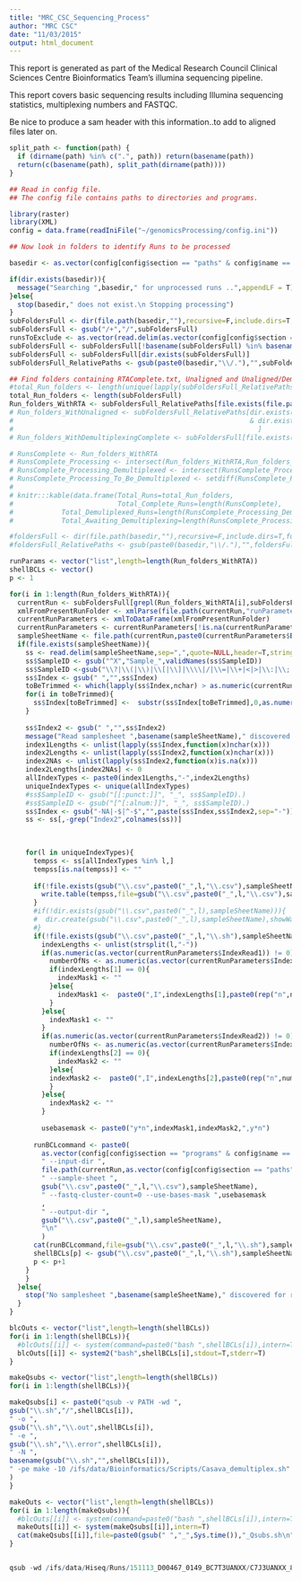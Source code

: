 ```yaml
---
title: "MRC_CSC_Sequencing_Process"
author: "MRC CSC"
date: "11/03/2015"
output: html_document
---
```


This report is generated as part of the Medical Research Council Clinical Sciences Centre Bioinformatics Team's illumina sequencing pipeline.

This report covers basic sequencing results including Illumina sequencing statistics, multiplexing numbers and FASTQC.


Be nice to produce a sam header with this information..to add to aligned files later on.

```r

split_path <- function(path) {
  if (dirname(path) %in% c(".", path)) return(basename(path))
  return(c(basename(path), split_path(dirname(path))))
}

## Read in config file.
## The config file contains paths to directories and programs.

library(raster)
library(XML)
config = data.frame(readIniFile("~/genomicsProcessing/config.ini"))

## Now look in folders to identify Runs to be processed

basedir <- as.vector(config[config$section == "paths" & config$name == "basedir","value"])

if(dir.exists(basedir)){
  message("Searching ",basedir," for unprocessed runs ..",appendLF = T)
}else{
  stop(basedir," does not exist.\n Stopping processing")
}
subFoldersFull <- dir(file.path(basedir,""),recursive=F,include.dirs=T,full.names=T)
subFoldersFull <- gsub("/+","/",subFoldersFull)
runsToExclude <- as.vector(read.delim(as.vector(config[config$section == "paths" & config$name == "runsToExclude","value"]),h=F)[,1])
subFoldersFull <- subFoldersFull[!basename(subFoldersFull) %in% basename(runsToExclude)]
subFoldersFull <- subFoldersFull[dir.exists(subFoldersFull)]
subFoldersFull_RelativePaths <- gsub(paste0(basedir,"\\/."),"",subFoldersFull)

## Find folders containing RTAComplete.txt, Unaligned and Unaligned/Demultiplexing.html
#total_Run_folders <- length(unique(lapply(subFoldersFull_RelativePaths,function(x) split_path(x)[[length(split_path(x))]])))
total_Run_folders <- length(subFoldersFull)
Run_folders_WithRTA <- subFoldersFull_RelativePaths[file.exists(file.path(subFoldersFull,"RTAComplete.txt"))]
# Run_folders_WithUnaligned <- subFoldersFull_RelativePaths[dir.exists(file.path(subFoldersFull,"Unaligned"))
#                                                           & dir.exists(subFoldersFull)
#                                                             ]
# Run_folders_WithDemultiplexingComplete <- subFoldersFull[file.exists(file.path(subFoldersFull,"Unaligned","Demultiplexing\\.html"))]

# RunsComplete <- Run_folders_WithRTA
# RunsComplete_Processing <- intersect(Run_folders_WithRTA,Run_folders_WithUnaligned)
# RunsComplete_Processing_Demultiplexed <- intersect(RunsComplete_Processing,Run_folders_WithDemultiplexingComplete)
# RunsComplete_Processing_To_Be_Demultiplexed <- setdiff(RunsComplete_Processing,RunsComplete_Processing_Demultiplexed)
# 
# knitr:::kable(data.frame(Total_Runs=total_Run_folders,
#                          Total_Complete_Runs=length(RunsComplete),
#            Total_Demuliplexed_Runs=length(RunsComplete_Processing_Demultiplexed),
#            Total_Awaiting_Demultiplexing=length(RunsComplete_Processing_To_Be_Demultiplexed)))

#foldersFull <- dir(file.path(basedir,""),recursive=F,include.dirs=T,full.names=T)
#foldersFull_RelativePaths <- gsub(paste0(basedir,"\\/."),"",foldersFull)

runParams <- vector("list",length=length(Run_folders_WithRTA))
shellBCLs <- vector()
p <- 1

for(i in 1:length(Run_folders_WithRTA)){
  currentRun <- subFoldersFull[grepl(Run_folders_WithRTA[i],subFoldersFull)]
  xmlFromPresentRunFolder <- xmlParse(file.path(currentRun,"runParameters.xml"))
  currentRunParameters <- xmlToDataFrame(xmlFromPresentRunFolder)
  currentRunParameters <- currentRunParameters[!is.na(currentRunParameters$ExperimentName),,drop=F]
  sampleSheetName <- file.path(currentRun,paste0(currentRunParameters$Barcode,".csv"))
  if(file.exists(sampleSheetName)){
    ss <- read.delim(sampleSheetName,sep=",",quote=NULL,header=T,stringsAsFactors=F)
    ss$SampleID <- gsub("^X","Sample_",validNames(ss$SampleID))
    ss$SampleID <-gsub("\\?|\\(|\\)|\\[|\\]|\\\\|/|\\=|\\+|<|>|\\:|\\;|\"|\'|\\*|\\^|\\||\\&|\\.","_",ss$SampleID)    
    ss$Index <- gsub(" ","",ss$Index)
    toBeTrimmed <- which(lapply(ss$Index,nchar) > as.numeric(currentRunParameters$IndexRead1))
    for(i in toBeTrimmed){
      ss$Index[toBeTrimmed] <-  substr(ss$Index[toBeTrimmed],0,as.numeric(currentRunParameters$IndexRead1))
    }
    
    ss$Index2 <- gsub(" ","",ss$Index2)
    message("Read samplesheet ",basename(sampleSheetName)," discovered for run ",currentRun)
    index1Lengths <- unlist(lapply(ss$Index,function(x)nchar(x)))
    index2Lengths <- unlist(lapply(ss$Index2,function(x)nchar(x)))
    index2NAs <- unlist(lapply(ss$Index2,function(x)is.na(x)))
    index2Lengths[index2NAs] <- 0
    allIndexTypes <- paste0(index1Lengths,"-",index2Lengths)
    uniqueIndexTypes <- unique(allIndexTypes)
    #ss$SampleID <- gsub("[[:punct:]]", "_", ss$SampleID).)
    #ss$SampleID <- gsub("[^[:alnum:]]", "_", ss$SampleID).)
    ss$Index <- gsub("-NA|-$|^-$","",paste(ss$Index,ss$Index2,sep="-"))
    ss <- ss[,-grep("Index2",colnames(ss))]
    

    
    for(l in uniqueIndexTypes){
      tempss <- ss[allIndexTypes %in% l,]
      tempss[is.na(tempss)] <- ""
      
      if(!file.exists(gsub("\\.csv",paste0("_",l,"\\.csv"),sampleSheetName))){
        write.table(tempss,file=gsub("\\.csv",paste0("_",l,"\\.csv"),sampleSheetName),quote=F,sep=",",row.names=F,col.names=T)
      }
      #if(!dir.exists(gsub("\\.csv",paste0("_",l),sampleSheetName))){
      #  dir.create(gsub("\\.csv",paste0("_",l),sampleSheetName),showWarnings = F)
      #}
      if(!file.exists(gsub("\\.csv",paste0("_",l,"\\.sh"),sampleSheetName))){
        indexLengths <- unlist(strsplit(l,"-"))
        if(as.numeric(as.vector(currentRunParameters$IndexRead1)) != 0){
          numberOfNs <- as.numeric(as.vector(currentRunParameters$IndexRead1)) - as.numeric(indexLengths[1])
          if(indexLengths[1] == 0){ 
            indexMask1 <- ""
          }else{
            indexMask1 <-  paste0(",I",indexLengths[1],paste0(rep("n",numberOfNs),collapse=""))
          }
        }else{
          indexMask1 <- ""
        }
        if(as.numeric(as.vector(currentRunParameters$IndexRead2)) != 0){
          numberOfNs <- as.numeric(as.vector(currentRunParameters$IndexRead2)) - as.numeric(indexLengths[2])
          if(indexLengths[2] == 0){ 
            indexMask2 <- ""
          }else{
          indexMask2 <-  paste0(",I",indexLengths[2],paste0(rep("n",numberOfNs),collapse=""))
          }
        }else{
          indexMask2 <- ""
        }
        
        usebasemask <- paste0("y*n",indexMask1,indexMask2,",y*n")
        
      runBCLcommand <- paste0(
        as.vector(config[config$section == "programs" & config$name == "configureBclToFastq","value"]),
        " --input-dir ",
        file.path(currentRun,as.vector(config[config$section == "paths" & config$name == "inputdir","value"])),
        " --sample-sheet ",
        gsub("\\.csv",paste0("_",l,"\\.csv"),sampleSheetName),
        " --fastq-cluster-count=0 --use-bases-mask ",usebasemask
        ,
        " --output-dir ",
        gsub("\\.csv",paste0("_",l),sampleSheetName),
        "\n"
        )
      cat(runBCLcommand,file=gsub("\\.csv",paste0("_",l,"\\.sh"),sampleSheetName))
      shellBCLs[p] <- gsub("\\.csv",paste0("_",l,"\\.sh"),sampleSheetName)
      p <- p+1
    }
    }
  }else{
    stop("No samplesheet ",basename(sampleSheetName)," discovered for run ",basename(currentRun))
  }
}

blcOuts <- vector("list",length=length(shellBCLs))
for(i in 1:length(shellBCLs)){
  #blcOuts[[i]] <- system(command=paste0("bash ",shellBCLs[i]),intern=T)
  blcOuts[[i]] <- system2("bash",shellBCLs[i],stdout=T,stderr=T)
}

makeQsubs <- vector("list",length=length(shellBCLs))
for(i in 1:length(shellBCLs)){

makeQsubs[i] <- paste0("qsub -v PATH -wd ",
gsub("\\.sh","/",shellBCLs[i]),
" -o ",
gsub("\\.sh","\\.out",shellBCLs[i]),
" -e ", 
gsub("\\.sh","\\.error",shellBCLs[i]),
" -N ",
basename(gsub("\\.sh","",shellBCLs[i])),
" -pe make -10 /ifs/data/Bioinformatics/Scripts/Casava_demultiplex.sh"
)
}

makeOuts <- vector("list",length=length(shellBCLs))
for(i in 1:length(makeQsubs)){
  #blcOuts[[i]] <- system(command=paste0("bash ",shellBCLs[i]),intern=T)
  makeOuts[[i]] <- system(makeQsubs[[i]],intern=T)
  cat(makeQsubs[[i]],file=paste0(gsub(" ","_",Sys.time()),"_Qsubs.sh\n"),append=T)
}


qsub -wd /ifs/data/Hiseq/Runs/151113_D00467_0149_BC7T3UANXX/C7J3UANXX_8-8 -o /ifs/data/Hiseq/Runs/151113_D00467_0149_BC7T3UANXX/C7J3UANXX_8_8.out -e /ifs/data/Hiseq/Runs/151113_D00467_0149_BC7T3UANXX/C7J3UANXX_8_8.error -n C7J3UANXX_8-8  -pe make -4 /ifs/data/Bioinformatics/Scripts/Casava_demultiplex.sh

```

